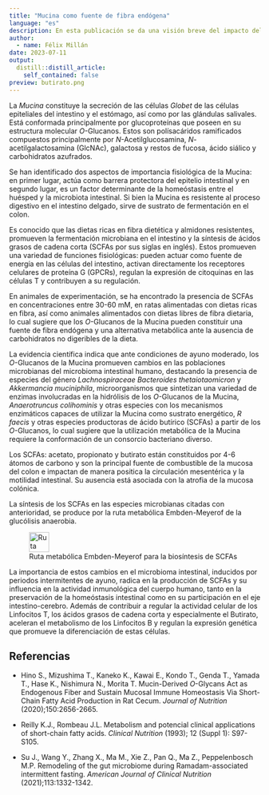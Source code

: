 ```yaml
---
title: "Mucina como fuente de fibra endógena"
language: "es"
description: En esta publicación se da una visión breve del impacto del ayuno intermitente en el microbioma intestinal y la utilización de los O-Glucanos de la Mucina como fuente de fibra endógena y sustrato de fermentación para la síntesis de ácidos grasos de cadena corta.
author:
  - name: Félix Millán
date: 2023-07-11
output:
  distill::distill_article:
    self_contained: false
preview: butirato.png
---
```


La *Mucina* constituye la secreción de las células *Globet* de las células epiteliales del intestino y el estómago, así como por las glándulas salivales. Está conformada principalmente por glucoproteínas que poseen en su estructura molecular *O*-Glucanos. Estos son polísacáridos ramificados compuestos principalmente por *N*-Acetilglucosamina, *N*-acetilgalactosamina (GlcNAc), galactosa y restos de fucosa, ácido siálico y carbohidratos azufrados.

Se han identificado dos aspectos de importancia fisiológica de la Mucina: en primer lugar, actúa como barrera protectora del epitelio intestinal y en segundo lugar, es un factor determinante de la homeóstasis entre el huésped y la microbiota intestinal. Si bien la Mucina es resistente al proceso digestivo en el intestino delgado, sirve de sustrato de fermentación en el colon.

Es conocido que las dietas ricas en fibra dietética y almidones resistentes, promueven la fermentación microbiana en el intestino y la síntesis de ácidos grasos de cadena corta (SCFAs por sus siglas en inglés). Estos promueven una variedad de funciones fisiológicas: pueden actuar como fuente de energía en las células del intestino, activan directamente los receptores celulares de proteína G (GPCRs), regulan la expresión de citoquinas en las células T y contribuyen a su regulación.

En animales de experimentación, se ha encontrado la presencia de SCFAs en concentraciones entre 30-60 mM, en ratas alimentadas con dietas ricas en fibra, así como animales alimentados con dietas libres de fibra dietaria, lo cual sugiere que los *O*-Glucanos de la Mucina pueden constituir una fuente de fibra endógena y una alternativa metabólica ante la ausencia de carbohidratos no digeribles de la dieta.

La evidencia científica indica que ante condiciones de ayuno moderado, los *O*-Glucanos de la Mucina promueven cambios en las poblaciones microbianas del microbioma intestinal humano, destacando la presencia de especies del género *Lachnospiraceae* *Bacteroides thetaiotaomicron* y *Akkermancia muciniphila*, microorganismos que sintetizan una variedad de enzimas involucradas en la hidrólisis de los *O*-Glucanos de la Mucina, *Anaerotruncus colihominis* y otras especies con los mecanismos enzimáticos capaces de utilizar la Mucina como sustrato energético, *R faecis* y otras especies productoras de ácido butírico (SCFAs) a partir de los *O*-Glucanos, lo cual sugiere que la utilización metabólica de la Mucina requiere la conformación de un consorcio bacteriano diverso. 

Los SCFAs: acetato, propionato y butirato están constituidos por 4-6 átomos de carbono y son la principal fuente de combustible de la mucosa del colon e impactan de manera positica la circulación mesentérica y la motilidad intestinal. Su ausencia está asociada con la atrofia de la mucosa colónica.

La síntesis de los SCFAs en las especies microbianas citadas con anterioridad, se produce por la ruta metabólica Embden-Meyerof de la glucólisis anaerobia.

![Ruta metabólica Embden-Meyerof para la biosíntesis de SCFAs](butirato.png){width=40}

La importancia de estos cambios en el microbioma intestinal, inducidos por periodos intermitentes de ayuno, radica en la producción de SCFAs y su influencia en la actividad inmunológica del cuerpo humano, tanto en la preservación de la homeóstasis intestinal como en su participación en el eje intestino-cerebro. Además de contribuir a regular la actividad celular de los Linfocitos T, los ácidos grasos de cadena corta y especialmente el Butirato, aceleran el metabolismo de los Linfocitos B y regulan la expresión genética que promueve la diferenciación de estas células.

## Referencias

* Hino S., Mizushima T., Kaneko K., Kawai E., Kondo T., Genda T., Yamada T., Hase K., Nishimura N., Morita T. Mucin-Derived *O*-Glycans Act as Endogenous Fiber and Sustain Mucosal Immune Homeostasis Via Short-Chain Fatty Acid Production in Rat Cecum. *Journal of Nutrition* (2020);150:2656-2665.

* Reilly K.J., Rombeau J.L. Metabolism and potencial clinical applications of short-chain fatty acids. *Clinical Nutrition* (1993); 12 (Suppl 1): S97-S105.

* Su J., Wang Y., Zhang X., Ma M., Xie Z., Pan Q., Ma Z., Peppelenbosch M.P. Remodeling of the gut microbiome during Ramadam-associated intermittent fasting. *American Journal of Clinical Nutrition* (2021);113:1332-1342.
